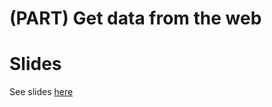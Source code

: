 # (PART) Get data from the web {-} 

# Slides

<!--Original content: https://stat545.com/webdata02_activity.html-->

See slides [here](supporting-docs/webdata01_slides.html)